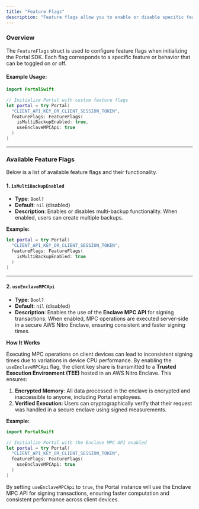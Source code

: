 ```yaml
---
title: "Feature Flags"
description: "Feature flags allow you to enable or disable specific features in the Portal SDK. This provides flexibility in customizing the behavior of the SDK for your application."
---
```


### Overview

The `FeatureFlags` struct is used to configure feature flags when initializing the Portal SDK. Each flag corresponds to a specific feature or behavior that can be toggled on or off.

#### Example Usage:

```swift
import PortalSwift

// Initialize Portal with custom feature flags
let portal = try Portal(
  "CLIENT_API_KEY_OR_CLIENT_SESSION_TOKEN",
  featureFlags: FeatureFlags(
    isMultiBackupEnabled: true,
    useEnclaveMPCApi: true
  )
)
```

***

### Available Feature Flags

Below is a list of available feature flags and their functionality.

#### 1. `isMultiBackupEnabled`

* **Type**: `Bool?`
* **Default**: `nil` (disabled)
* **Description**: Enables or disables multi-backup functionality. When enabled, users can create multiple backups.

**Example:**

```swift
let portal = try Portal(
  "CLIENT_API_KEY_OR_CLIENT_SESSION_TOKEN",
  featureFlags: FeatureFlags(
    isMultiBackupEnabled: true
  )
)
```

***

#### 2. `useEnclaveMPCApi`

* **Type**: `Bool?`
* **Default**: `nil` (disabled)
* **Description**: Enables the use of the **Enclave MPC API** for signing transactions. When enabled, MPC operations are executed server-side in a secure AWS Nitro Enclave, ensuring consistent and faster signing times.

**How It Works**

Executing MPC operations on client devices can lead to inconsistent signing times due to variations in device CPU performance. By enabling the `useEnclaveMPCApi` flag, the client key share is transmitted to a **Trusted Execution Environment (TEE)** hosted in an AWS Nitro Enclave. This ensures:

1. **Encrypted Memory**: All data processed in the enclave is encrypted and inaccessible to anyone, including Portal employees.
2. **Verified Execution**: Users can cryptographically verify that their request was handled in a secure enclave using signed measurements.

**Example:**

```swift
import PortalSwift

// Initialize Portal with the Enclave MPC API enabled
let portal = try Portal(
  "CLIENT_API_KEY_OR_CLIENT_SESSION_TOKEN",
  featureFlags: FeatureFlags(
    useEnclaveMPCApi: true
  )
)
```

By setting `useEnclaveMPCApi` to `true`, the Portal instance will use the Enclave MPC API for signing transactions, ensuring faster computation and consistent performance across client devices.
